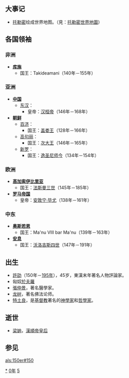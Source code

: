 {{yearTOC|150|东汉'''[[和平_(汉桓帝)|和平]]元年'''}}

== 大事记 ==
*[[托勒密|托勒密]]绘成世界地图。（見：[[托勒密世界地圖|托勒密世界地圖]]）

== 各国领袖 ==
=== 非洲 ===
*'''[[库施|库施]]'''
**国王：Takideamani（140年－155年）

=== 亚洲 ===
*'''[[中国|中国]]'''
**[[东汉|东汉]]：
***皇帝：[[汉桓帝|汉桓帝]]（146年－168年）
*'''[[朝鲜民主主义人民共和国|朝鲜]]'''
**[[百濟|百济]]：
***国王：[[盖娄王|盖娄王]]（128年－166年）
**[[高句丽|高句丽]]：
***国王：[[次大王|次大王]]（146年－165年）
**[[新罗|新罗]]：
***国王：[[逸圣尼师今|逸圣尼师今]]（134年－154年）

=== 欧洲 ===
*'''[[高加索伊比利亞王國|高加索伊比里亚]]'''
**国王：[[法斯曼三世|法斯曼三世]]（145年－185年）
*'''[[羅馬帝國|罗马帝国]]'''
**皇帝：[[安敦宁·毕尤|安敦宁·毕尤]]（138年－161年）

=== 中东 ===
*'''[[奥斯若恩|奥斯若恩]]'''
**国王：Ma'nu VIII bar Ma'nu（139年－163年）
*'''[[安息_(国家)|安息]]''' 
**国王：[[沃洛吉斯四世|沃洛吉斯四世]]（147年－191年）

== 出生 ==
*[[許劭|許劭]]（150年－[[195年|195年]]），45岁，東漢末年著名人物評論家。
*匈奴[[於夫羅|於夫羅]]
*[[张仲景|張仲景]]，著名醫學家。
*[[龙树|龙树]]，著名佛法论师。
*[[特土良|特土良]]，是[[基督教|基督教]]著名的[[神學家|神學家]]和[[哲學家|哲學家]]。

== 逝世 ==
*[[梁妠|梁妠]]，[[漢順帝|漢順帝]][[皇后|皇后]]

== 参见 ==
{{Wikisource year mention}}

[[Category:150年|*]]
[[Category:150年代|0年]]
[[Category:2世纪各年|5]]

[[als:150er#150|als:150er#150]]